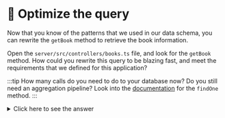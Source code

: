 # 👐 Optimize the query

Now that you know of the patterns that we used in our data schema, you can rewrite the `getBook` method to retrieve the book information.

Open the `server/src/controllers/books.ts` file, and look for the `getBook` method. How could you rewrite this query to be blazing fast, and meet the requirements that we defined for this application?

:::tip
How many calls do you need to do to your database now? Do you still need an aggregation pipeline? Look into the [documentation](https://www.mongodb.com/docs/manual/reference/method/db.collection.findOne/) for the `findOne` method.
:::

<details>
  <summary>Click here to see the answer</summary>

<div>

```ts
    public async getBook(bookId: string): Promise<Book> {
        /**
         * Optimized Code
         */
        const book = await collections?.books?.findOne({ _id: bookId });

        return book;
    }

```
</div>
</details>